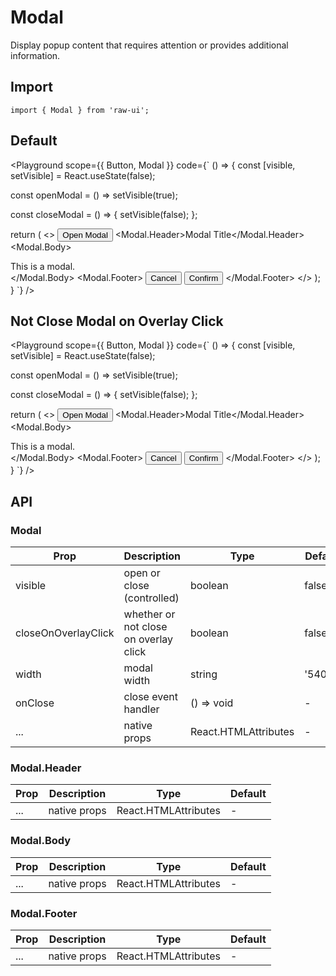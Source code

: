 
# Modal

Display popup content that requires attention or provides additional information.

## Import

```tsx
import { Modal } from 'raw-ui';
```

## Default

<Playground
  scope={{ Button, Modal }}
  code={`
() => {
  const [visible, setVisible] = React.useState(false);

  const openModal = () => setVisible(true);

  const closeModal = () => {
    setVisible(false);
  };

  return (
    <>
      <Button onClick={openModal}>Open Modal</Button>
      <Modal visible={visible} onClose={closeModal}>
        <Modal.Header>Modal Title</Modal.Header>
        <Modal.Body>
          <div>This is a modal.</div>
        </Modal.Body>
        <Modal.Footer>
          <Button onClick={closeModal}>Cancel</Button>
          <Button type="primary" onClick={closeModal}>
            Confirm
          </Button>
        </Modal.Footer>
      </Modal>
    </>
  );
}
`}
/>

## Not Close Modal on Overlay Click

<Playground
  scope={{ Button, Modal }}
  code={`
() => {
  const [visible, setVisible] = React.useState(false);

  const openModal = () => setVisible(true);

  const closeModal = () => {
    setVisible(false);
  };

  return (
    <>
      <Button onClick={openModal}>Open Modal</Button>
      <Modal
        visible={visible}
        onClose={closeModal}
        closeOnOverlayClick={false}
      >
        <Modal.Header>Modal Title</Modal.Header>
        <Modal.Body>
          <div>This is a modal.</div>
        </Modal.Body>
        <Modal.Footer>
          <Button onClick={closeModal}>Cancel</Button>
          <Button type="primary" onClick={closeModal}>
            Confirm
          </Button>
        </Modal.Footer>
      </Modal>
    </>
  );
}
`}
/>

## API

### Modal

| Prop                | Description                           | Type                                                   | Default |
| ------------------- | ------------------------------------- | ------------------------------------------------------ | ------- |
| visible             | open or close (controlled)            | boolean                                                | false   |
| closeOnOverlayClick | whether or not close on overlay click | boolean                                                | false   |
| width               | modal width                           | string                                                 | '540px' |
| onClose             | close event handler                   | () => void                                             | -       |
| ...                 | native props                          | React.HTMLAttributes                                   | -       |

### Modal.Header

| Prop | Description  | Type                 | Default |
| ---- | ------------ | -------------------- | ------- |
| ...  | native props | React.HTMLAttributes | -       |

### Modal.Body

| Prop | Description  | Type                 | Default |
| ---- | ------------ | -------------------- | ------- |
| ...  | native props | React.HTMLAttributes | -       |

### Modal.Footer

| Prop | Description  | Type                 | Default |
| ---- | ------------ | -------------------- | ------- |
| ...  | native props | React.HTMLAttributes | -       |
